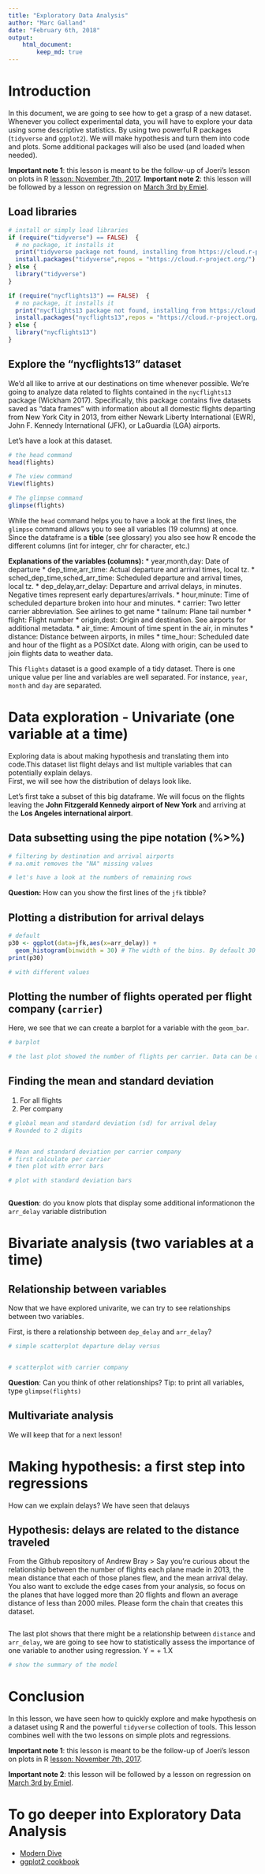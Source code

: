 ```yaml
---
title: "Exploratory Data Analysis"
author: "Marc Galland"
date: "February 6th, 2018"
output:
    html_document:
        keep_md: true
---
```

# Introduction
In this document, we are going to see how to get a grasp of a new dataset. Whenever you collect experimental data, you will have to explore your data using some descriptive statistics. By using two powerful R packages (``tidyverse`` and ``ggplot2``). We will make hypothesis and turn them into code and plots.
Some additional packages will also be used (and loaded when needed).

__Important note 1__: this lesson is meant to be the follow-up of Joeri's lesson on plots in R [lesson: November 7th, 2017](https://github.com/ScienceParkStudyGroup/studyGroup/blob/gh-pages/lessons/20171107_Simple_plots_with_R_Joeri/20171107_simple_plots_with_r_session.Rmd). 
__Important note 2__: this lesson will be followed by a lesson on regression on [March 3rd by Emiel](https://github.com/ScienceParkStudyGroup/studyGroup/issues/19). 

## Load libraries 
```r
# install or simply load libraries
if (require("tidyverse") == FALSE)  {
  # no package, it installs it
  print("tidyverse package not found, installing from https://cloud.r-project.org/")
  install.packages("tidyverse",repos = "https://cloud.r-project.org/")  
} else {
  library("tidyverse")
}

if (require("nycflights13") == FALSE)  {
  # no package, it installs it
  print("nycflights13 package not found, installing from https://cloud.r-project.org/")
  install.packages("nycflights13",repos = "https://cloud.r-project.org/")  
} else {
  library("nycflights13")
}
```

## Explore the "nycflights13" dataset
We’d all like to arrive at our destinations on time whenever possible. We’re going to analyze data related to flights contained in the ``nycflights13`` package (Wickham 2017). Specifically, this package contains five datasets saved as “data frames” with information about all domestic flights departing from New York City in 2013, from either Newark Liberty International (EWR), John F. Kennedy International (JFK), or LaGuardia (LGA) airports.

Let's have a look at this dataset. 
```r
# the head command
head(flights)

# The view command
View(flights)

# The glimpse command
glimpse(flights)
```

While the ``head`` command helps you to have a look at the first lines, the ``glimpse`` command allows you to see all variables (19 columns) at once. Since the dataframe is a **tible** (see glossary) you also see how R encode the different columns (int for integer, chr for character, etc.)

**Explanations of the variables (columns):**
* year,month,day: Date of departure
* dep_time,arr_time: Actual departure and arrival times, local tz.
* sched_dep_time,sched_arr_time: Scheduled departure and arrival times, local tz.
* dep_delay,arr_delay: Departure and arrival delays, in minutes. Negative times represent early departures/arrivals.
* hour,minute: Time of scheduled departure broken into hour and minutes.
* carrier: Two letter carrier abbreviation. See airlines to get name
* tailnum: Plane tail number
* flight: Flight number
* origin,dest: Origin and destination. See airports for additional metadata.
* air_time: Amount of time spent in the air, in minutes
* distance: Distance between airports, in miles
* time_hour: Scheduled date and hour of the flight as a POSIXct date. Along with origin, can be used to join flights data to weather data.

This ``flights`` dataset is a good example of a tidy dataset. There is one unique value per line and variables are well separated. For instance, ``year``, ``month`` and ``day`` are separated. 

# Data exploration - Univariate (one variable at a time)
Exploring data is about making hypothesis and translating them into code.This dataset list flight delays and list multiple variables that can potentially explain delays.    
First, we will see how the distribution of delays look like. 

Let's first take a subset of this big dataframe. We will focus on the flights leaving the **John Fitzgerald Kennedy airport of New York** and arriving at the **Los Angeles international airport**.  

## Data subsetting using the pipe notation (%>%)
```r
# filtering by destination and arrival airports   
# na.omit removes the "NA" missing values

# let's have a look at the numbers of remaining rows

```
**Question:** How can you show the first lines of the ``jfk`` tibble?  

## Plotting a distribution for arrival delays
```r
# default 
p30 <- ggplot(data=jfk,aes(x=arr_delay)) + 
  geom_histogram(binwidth = 30) # The width of the bins. By default 30
print(p30)

# with different values 

```

## Plotting the number of flights operated per flight company (``carrier``)
Here, we see that we can create a barplot for a variable with the ``geom_bar``. 
```r
# barplot

# the last plot showed the number of flights per carrier. Data can be obtained with:

```

## Finding the mean and standard deviation 
1. For all flights
2. Per company
```r
# global mean and standard deviation (sd) for arrival delay
# Rounded to 2 digits


# Mean and standard deviation per carrier company
# first calculate per carrier 
# then plot with error bars

# plot with standard deviation bars
  
```
**Question**: do you know plots that display some additional informationon the ``arr_delay`` variable distribution  

# Bivariate analysis (two variables at a time)
## Relationship between variables
Now that we have explored univarite, we can try to see relationships between two variables. 

First, is there a relationship between ``dep_delay`` and ``arr_delay``?
```r
# simple scatterplot departure delay versus 


# scatterplot with carrier company 

```

**Question**: Can you think of other relationships? Tip: to print all variables, type ``glimpse(flights)`` 

## Multivariate analysis
We will keep that for a next lesson!

# Making hypothesis: a first step into regressions
How can we explain delays? We have seen that delauys 

## Hypothesis: delays are related to the distance traveled
From the Github repository of Andrew Bray
> Say you're curious about the relationship between the number of flights each plane made in 2013, the mean distance that each of those planes flew, and the mean arrival delay. You also want to exclude the edge cases from your analysis, so focus on the planes that have logged more than 20 flights and flown an average distance of less than 2000 miles. Please form the chain that creates this dataset.


```r

```

The last plot shows that there might be a relationship between ``distance`` and ``arr_delay``, we are going to see how to statistically assess the importance of one variable to another using regression. 
Y = \beta0 + \beta1.X

```r

# show the summary of the model

```

# Conclusion
In this lesson, we have seen how to quickly explore and make hypothesis on a dataset using R and the powerful ``tidyverse`` collection of tools. This lesson combines well with the two lessons on simple plots and regressions.

__Important note 1__: this lesson is meant to be the follow-up of Joeri's lesson on plots in R [lesson: November 7th, 2017](https://github.com/ScienceParkStudyGroup/studyGroup/blob/gh-pages/lessons/20171107_Simple_plots_with_R_Joeri/20171107_simple_plots_with_r_session.Rmd). 

__Important note 2__: this lesson will be followed by a lesson on regression on [March 3rd by Emiel](https://github.com/ScienceParkStudyGroup/studyGroup/issues/19). 

# To go deeper into Exploratory Data Analysis 
- [Modern Dive](http://moderndive.com/index.html)
- [ggplot2 cookbook](http://www.cookbook-r.com/Graphs/)


